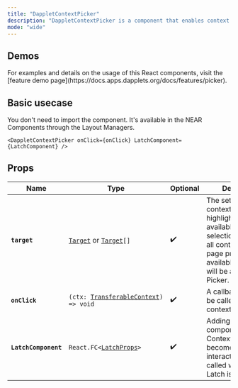 ```yaml
---
title: "DappletContextPicker"
description: "DappletContextPicker is a component that enables context picking mode, provides latches for specific contexts, and onClick callback functions."
mode: "wide"
---
```


## Demos

<Tip>
  For examples and details on the usage of this React components, visit the [feature demo page](https://docs.apps.dapplets.org/docs/features/picker).
</Tip>

## Basic usecase[​](https://docs.apps.dapplets.org/docs/api/dapplet-context-picker#basic-usecase "Direct link to Basic usecase")

You don't need to import the component. It's available in the NEAR Components through the Layout Managers.

`<DappletContextPicker onClick={onClick} LatchComponent={LatchComponent} />`

## Props

| Name                 | Type                                                                                                                         | Optional | Description                                                                                                                                                                         |
| -------------------- | ---------------------------------------------------------------------------------------------------------------------------- | -------- | ----------------------------------------------------------------------------------------------------------------------------------------------------------------------------------- |
| **`target`**         | [`Target`](https://docs.apps.dapplets.org/docs/api/target) or [`Target`](https://docs.apps.dapplets.org/docs/api/target)`[]` | ✔️       | The set of target contexts that will be highlighted and available for selection. By default, all contexts on the page provided by the available adapters will be active for Picker. |
| **`onClick`**        | `(ctx: `[`TransferableContext`](https://docs.apps.dapplets.org/docs/api/transferable-context)`) => void`                     | ✔️       | A callback that will be called when the context is clicked.                                                                                                                         |
| **`LatchComponent`** | `React.FC<`[`LatchProps`](https://docs.apps.dapplets.org/docs/api/latch-props)`>`                                            | ✔️       | Adding a Latch component. Contexts with Latch become interactive. `onClick` is called when the Latch is clicked.                                                                    |

##